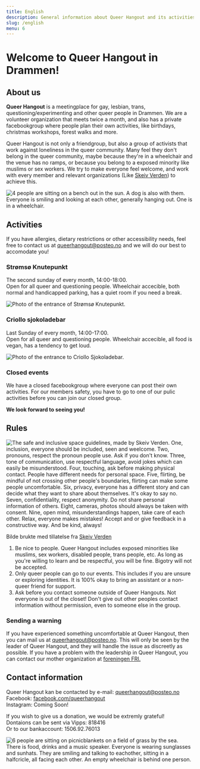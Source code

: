 ```yaml
---
title: English
description: General information about Queer Hangout and its activities in English
slug: /english
menu: 6
---
```

  
# Welcome to Queer Hangout in Drammen!  
  
## About us  
**Queer Hangout** is a meetingplace for gay, lesbian, trans, questioning/experimenting and other queer people in Drammen. We are a volunteer organization that meets twice a month, and also has a private facebookgroup where people plan their own activities, like birthdays, christmas workshops, forest walks and more.  

Queer Hangout is not only a friendgroup, but also a group of activists that work against loneliness in the queer community. Many feel they don't belong in the queer community, maybe because they're in a wheelchair and the venue has no ramps, or because you belong to a exposed minority like muslims or sex workers. We try to make everyone feel welcome, and work with every member and relevant organizations (Like [Skeiv Verden](https://skeivverden.no)) to achieve this.  

![4 people are sitting on a bench out in the sun. A dog is also with them. Everyone is smiling and looking at each other, generally hanging out. One is in a wheelchair.](../images/ute.jpg)   

  
## Activities  

If you have allergies, dietary restrictions or other accessibility needs, feel free to contact us at [queerhangout@posteo.no](mailto:queerhangout@posteo.no) and we will do our best to accomodate you!  
  
### Strømsø Knutepunkt  
The second sunday of every month, 14:00-18:00.  
Open for all queer and questioning people. Wheelchair accecible, both normal and handicapped parking, has a quiet room if you need a break.  

![Photo of the entrance of Strømsø Knutepunkt.](../images/stromso.jpeg "Strømsø Knutepunkt")  
  
### Criollo sjokoladebar  
Last Sunday of every month, 14:00-17:00.  
Open for all queer and questioning people. Wheelchair accecible, all food is vegan, has a tendency to get loud.  
  
![Photo of the entrance to Criollo Sjokoladebar.](../images/criollo.jpeg "Criollo Sjokoladebar")  
  
  
### Closed events  
We have a closed facebookgroup where everyone can post their own activities. For our members safety, you have to go to one of our pulic activities before you can join our closed group.  

**We look forward to seeing you!**  


## Rules  
![The safe and inclusive space guidelines, made by Skeiv Verden. One, inclusion, everyone should be included, seen and weelcome. Two, pronouns, respect the pronoun people use. Ask if you don't know. Three, tone of communication, use respectful language, avoid jokes which can easily be misunderstood. Four, touching, ask before making physical contact. People have different needs for personal space. Five, flirting, be mindful of not crossing other people's boundaries, flirting can make some people uncomfortable. Six, privacy, everyone has a different story and can decide what they want to share about themselves. It's okay to say no. Seven, confidentiality, respect anonymity. Do not share personal information of others. Eight, cameras, photos should always be taken with consent. Nine, open mind, misunderstandings happen, take care of each other. Relax, everyone makes mistakes! Accept and or give feedback in a constructive way. And be kind, always!](../images/safespage.jpg) <figcaption>Bilde brukte med tillatelse fra <a href="https://skeivverden.no">Skeiv Verden</a></figcaption>  
  
  
1. Be nice to people. Queer Hangout includes exposed minorities like muslims, sex workers, disabled people, trans people, etc. As long as you're willing to learn and be respectful, you will be fine. Bigotry will not be accepted.  
2. Only queer people can go to our events. This includes if you are unsure or exploring identities. It is 100% okay to bring an assistant or a non-queer friend for support.  
3. Ask before you contact someone outside of Queer Hangouts. Not everyone is out of the closet! Don't give out other peoples contact information without permission, even to someone else in the group.  


### Sending a warning  
If you have experienced something uncomfortable at Queer Hangout, then you can mail us at [queerhangout@posteo.no](mailto:queerhangout@posteo.no). This will only be seen by the leader of Queer Hangout, and they will handle the issue as discreetly as possible. If you have a problem with the leadership in Queer Hangout, you can contact our mother organization at [foreningen FRI.](https://www.foreningenfri.no/varsling-2)  


## Contact information  
Queer Hangout kan be contacted by e-mail: [queerhangout@posteo.no](mailto:queerhangout@posteo.no)  
Facebook: [facebook.com/queerhangout](https://facebook.com/queerhangout)  
Instagram: Coming Soon!  

If you wish to give us a donation, we would be extremly grateful!  
Dontaions can be sent via Vipps: 818416  
Or to our bankaccount: 1506.92.76013  

![6 people are sitting on picnicblankets on a field of grass by the sea. There is food, drinks and a music speaker. Everyone is wearing sunglasses and sunhats. They are smiling and talking to eachother, sitting in a halfcricle, all facing each other. An empty wheelchair is behind one person.](../images/piknik.jpg)  
